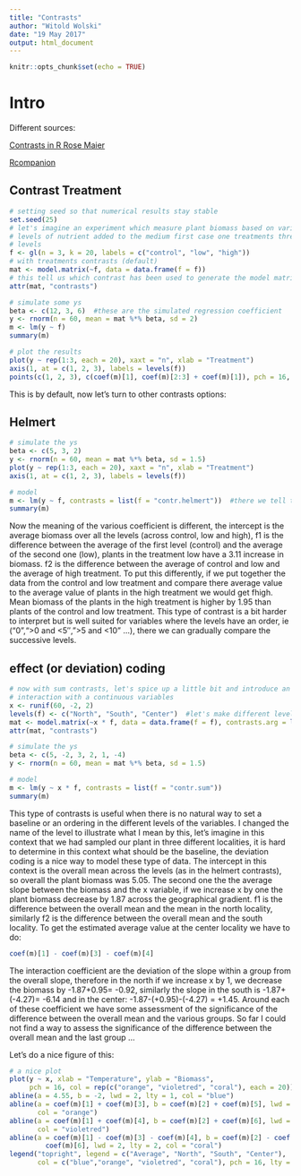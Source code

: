 ```yaml
---
title: "Contrasts"
author: "Witold Wolski"
date: "19 May 2017"
output: html_document
---
```


```r
knitr::opts_chunk$set(echo = TRUE)
```

# Intro

Different sources:

[Contrasts in R Rose Maier](https://rstudio-pubs-static.s3.amazonaws.com/65059_586f394d8eb84f84b1baaf56ffb6b47f.html)

[Rcompanion](https://rcompanion.org/rcompanion/h_01.html)

## Contrast Treatment



```r

# setting seed so that numerical results stay stable
set.seed(25)
# let's imagine an experiment which measure plant biomass based on various
# levels of nutrient added to the medium first case one treatments three
# levels
f <- gl(n = 3, k = 20, labels = c("control", "low", "high"))
# with treatments contrasts (default)
mat <- model.matrix(~f, data = data.frame(f = f))
# this tell us which contrast has been used to generate the model matrix
attr(mat, "contrasts")
```


```r
# simulate some ys
beta <- c(12, 3, 6)  #these are the simulated regression coefficient
y <- rnorm(n = 60, mean = mat %*% beta, sd = 2)
m <- lm(y ~ f)
summary(m)
```


```r
# plot the results
plot(y ~ rep(1:3, each = 20), xaxt = "n", xlab = "Treatment")
axis(1, at = c(1, 2, 3), labels = levels(f))
points(c(1, 2, 3), c(coef(m)[1], coef(m)[2:3] + coef(m)[1]), pch = 16, cex = 2)

```

This is by default, now let’s turn to other contrasts options:

## Helmert

```r
# simulate the ys
beta <- c(5, 3, 2)
y <- rnorm(n = 60, mean = mat %*% beta, sd = 1.5)
plot(y ~ rep(1:3, each = 20), xaxt = "n", xlab = "Treatment")
axis(1, at = c(1, 2, 3), labels = levels(f))

# model
m <- lm(y ~ f, contrasts = list(f = "contr.helmert"))  #there we tell the model to use helmert contrast to build the model
summary(m)

```

Now the meaning of the various coefficient is different, the intercept is the average biomass over all the levels (across control, low and high), f1 is the difference between the average of the first level (control) and the average of the second one (low), plants in the treatment low have a 3.11 increase in biomass. f2 is the difference between the average of control and low and the average of high treatment. To put this differently, if we put together the data from the control and low treatment and compare there average value to the average value of plants in the high treatment we would get fhigh. Mean biomass of the plants in the high treatment is higher by 1.95 than plants of the control and low treatment. This type of contrast is a bit harder to interpret but is well suited for variables where the levels have an order, ie (“0”,“>0 and <5″,”>5 and <10” …), there we can gradually compare the successive levels.


## effect (or deviation) coding


```r
# now with sum contrasts, let's spice up a little bit and introduce an
# interaction with a continuous variables
x <- runif(60, -2, 2)
levels(f) <- c("North", "South", "Center")  #let's make different level which cannot easily be given an order or a baseline
mat <- model.matrix(~x * f, data = data.frame(f = f), contrasts.arg = list(f = "contr.sum"))
attr(mat, "contrasts")
```




```r

# simulate the ys
beta <- c(5, -2, 3, 2, 1, -4)
y <- rnorm(n = 60, mean = mat %*% beta, sd = 1.5)

# model
m <- lm(y ~ x * f, contrasts = list(f = "contr.sum"))
summary(m)

```

This type of contrasts is useful when there is no natural way to set a baseline or an ordering in the different levels of the variables. I changed the name of the level to illustrate what I mean by this, let’s imagine in this context that we had sampled our plant in three different localities, it is hard to determine in this context what should be the baseline, the deviation coding is a nice way to model these type of data. The intercept in this context is the overall mean across the levels (as in the helmert contrasts), so overall the plant biomass was 5.05. The second one the the average slope between the biomass and the x variable, if we increase x by one the plant biomass decrease by 1.87 across the geographical gradient. f1 is the difference between the overall mean and the mean in the north locality, similarly f2 is the difference between the overall mean and the south locality. To get the estimated average value at the center locality we have to do:

```r
coef(m)[1] - coef(m)[3] - coef(m)[4]

```


The interaction coefficient are the deviation of the slope within a group from the overall slope, therefore in the north if we increase x by 1, we decrease the biomass by -1.87+0.95= -0.92, similarly the slope in the south is -1.87+(-4.27)= -6.14 and in the center: -1.87-(+0.95)-(-4.27) = +1.45. Around each of these coefficient we have some assessment of the significance of the difference between the overall mean and the various groups. So far I could not find a way to assess the significance of the difference between the overall mean and the last group …

Let’s do a nice figure of this:

```r
# a nice plot
plot(y ~ x, xlab = "Temperature", ylab = "Biomass",
     pch = 16, col = rep(c("orange", "violetred", "coral"), each = 20))
abline(a = 4.55, b = -2, lwd = 2, lty = 1, col = "blue")
abline(a = coef(m)[1] + coef(m)[3], b = coef(m)[2] + coef(m)[5], lwd = 2, lty = 2,
       col = "orange")
abline(a = coef(m)[1] + coef(m)[4], b = coef(m)[2] + coef(m)[6], lwd = 2, lty = 2,
       col = "violetred")
abline(a = coef(m)[1] - coef(m)[3] - coef(m)[4], b = coef(m)[2] - coef(m)[5] -
         coef(m)[6], lwd = 2, lty = 2, col = "coral")
legend("topright", legend = c("Average", "North", "South", "Center"),
       col = c("blue","orange", "violetred", "coral"), pch = 16, lty = c(1, 2, 2, 2), bty = "n")
```